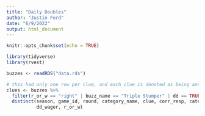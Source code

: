 ```yaml
---
title: "Daily Doubles"
author: "Justin Ford"
date: "6/9/2022"
output: html_document
---
```


```r
knitr::opts_chunk$set(echo = TRUE)
```

```r
library(tidyverse)
library(rvest)
```

```r
buzzes <- readRDS("data.rds")

# this had only one row per clue, and each clue is denoted as being answered correctly or not
clues <- buzzes %>%
  filter(r_or_w == "right" | buzz_name == "Triple Stumper" | dd == TRUE) %>%
  distinct(season, game_id, round, category_name, clue, corr_resp, category_id, row, clue_value, dd, clue_order,
           dd_wager, r_or_w)
```


